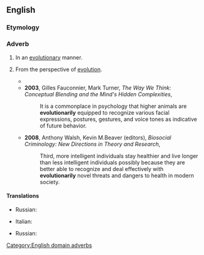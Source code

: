 ==English==

===Etymology===
{{suffix|evolutionary|ly|lang=en}}

===Adverb===
{{en-adv}}

# In an [[evolutionary]] manner.
# {{lb|en|domain}} From the perspective of [[evolution]].
#* {{quote-text|lang=en|year=1998|author=Larry Samuelson|title=Evolutionary Games and Equilibrium Selection|passage=The basic tool for work in evolutionary game theory is the notion of an '''evolutionarily''' stable strategy (ESS).}}
#* '''2003''', Gilles Fauconnier, Mark Turner, ''The Way We Think: Conceptual Blending and the Mind's Hidden Complexities'',
#*: It is a commonplace in psychology that higher animals are '''evolutionarily''' equipped to recognize various facial expressions, postures, gestures, and voice tones as indicative of future behavior.
#* '''2008''', Anthony Walsh, Kevin M.Beaver (editors), ''Biosocial Criminology: New Directions in Theory and Research'',
#*: Third, more intelligent individuals stay healthier and live longer than less intelligent individuals possibly because they are better able to recognize and deal effectively with '''evolutionarily''' novel threats and dangers to health in modern society.

====Translations====
{{trans-top|in an evolutionary manner}}
* Russian: {{t|ru|эволюцио́нно}}
{{trans-mid}}
{{trans-bottom}}

{{trans-top|from the perspective of evolution}}
* Italian: {{t|it|evolutivamente}}
{{trans-mid}}
* Russian: {{t|ru|эволюцио́нно}}
{{trans-bottom}}

[[Category:English domain adverbs]]